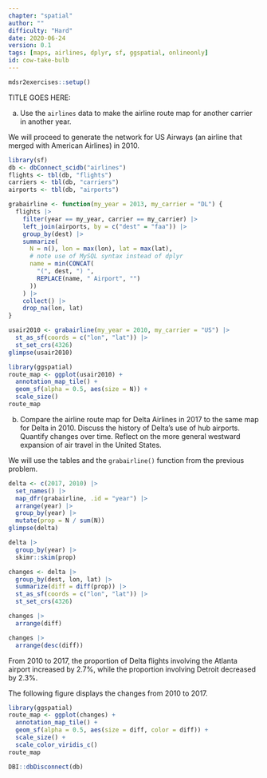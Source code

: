 ```yaml
---
chapter: "spatial"
author: ""
difficulty: "Hard"
date: 2020-06-24 
version: 0.1
tags: [maps, airlines, dplyr, sf, ggspatial, onlineonly]
id: cow-take-bulb
---
```


```r
mdsr2exercises::setup()
```

TITLE GOES HERE: 

a. Use the `airlines` data to make the airline route map for another carrier in another year. 

 <!--begin-answer-->

We will proceed to generate the network for US Airways (an airline that merged with American Airlines) in 2010.

```r
library(sf)
db <- dbConnect_scidb("airlines")
flights <- tbl(db, "flights")
carriers <- tbl(db, "carriers")
airports <- tbl(db, "airports")
```

```r
grabairline <- function(my_year = 2013, my_carrier = "DL") {
  flights |>
    filter(year == my_year, carrier == my_carrier) |>
    left_join(airports, by = c("dest" = "faa")) |>
    group_by(dest) |>
    summarize(
      N = n(), lon = max(lon), lat = max(lat),
      # note use of MySQL syntax instead of dplyr
      name = min(CONCAT(
        "(", dest, ") ",
        REPLACE(name, " Airport", "")
      ))
    ) |>
    collect() |>
    drop_na(lon, lat)
}
```

```r
usair2010 <- grabairline(my_year = 2010, my_carrier = "US") |>
  st_as_sf(coords = c("lon", "lat")) |>
  st_set_crs(4326)
glimpse(usair2010)
```


```r
library(ggspatial)
route_map <- ggplot(usair2010) +
  annotation_map_tile() +
  geom_sf(alpha = 0.5, aes(size = N)) +
  scale_size()
route_map
```
 <!--end-answer-->


b. Compare the airline route map for Delta Airlines in 2017 to the same map for Delta in 2010. Discuss the history of Delta's use of hub airports. Quantify changes over time.  Reflect on the more general westward expansion of air travel in the United States. 

<!--begin-answer-->

We will use the tables and the `grabairline()` function from the previous 
problem.

```r
delta <- c(2017, 2010) |>
  set_names() |>
  map_dfr(grabairline, .id = "year") |>
  arrange(year) |>
  group_by(year) |>
  mutate(prop = N / sum(N))
glimpse(delta)
```

```r
delta |>
  group_by(year) |>
  skimr::skim(prop)
```

```r
changes <- delta |>
  group_by(dest, lon, lat) |>
  summarize(diff = diff(prop)) |>
  st_as_sf(coords = c("lon", "lat")) |>
  st_set_crs(4326)

changes |>
  arrange(diff)

changes |>
  arrange(desc(diff))
```

From 2010 to 2017, the proportion of Delta flights involving the Atlanta airport increased by 2.7\%, while the proportion involving Detroit decreased by 2.3\%.

The following figure displays the changes from 2010 to 2017.

```r
library(ggspatial)
route_map <- ggplot(changes) +
  annotation_map_tile() +
  geom_sf(alpha = 0.5, aes(size = diff, color = diff)) +
  scale_size() + 
  scale_color_viridis_c()
route_map
```

```r
DBI::dbDisconnect(db)
```


<!--end-answer-->

